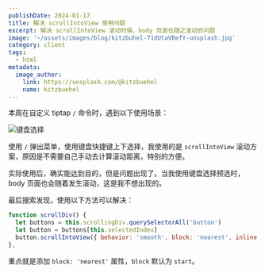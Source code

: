 ```yaml
---
publishDate: 2024-01-17
title: 解决 scrollIntoView 使用问题
excerpt: 解决 scrollIntoView 滚动时候，body 页面也随之滚动的问题
image: '~/assets/images/blog/kitzbuhel-71dUtaVBefY-unsplash.jpg'
category: client
tags:
  - html
metadata:
  image_author:
    link: https://unsplash.com/@kitzbuehel
    name: kitzbuehel
---
```


本周在自定义 tiptap `/` 命令时，遇到以下使用场景：

![键盘选择](https://img.2018-0215.cn/202401202045669.png)

使用 `/` 弹出菜单，使用键盘快捷键上下选择，我使用的是 `scrollIntoView` 滚动方案，原因是不需要自己手动去计算滚动距离，特别的方便。

实际使用后，确实能达到目的，但是问题出现了。当我使用键盘选择预选时，body 页面也会随着发生滚动，这是我不想出现的。

最后搜索发现，使用以下方法可以解决：

```javascript
function scrollDiv() {
  let buttons = this.scrollingDiv.querySelectorAll('button')
  let button = buttons[this.selectedIndex]
  button.scrollIntoView({ behavior: 'smooth', block: 'nearest', inline: 'start' })
},
```

重点就是添加 `block: 'nearest'` 属性，`block` 默认为 `start`。

